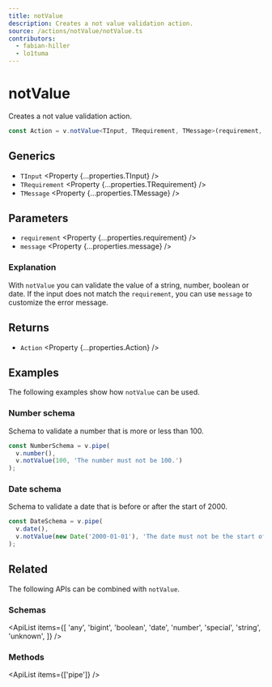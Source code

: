 ```yaml
---
title: notValue
description: Creates a not value validation action.
source: /actions/notValue/notValue.ts
contributors:
  - fabian-hiller
  - lo1tuma
---
```



# notValue

Creates a not value validation action.

```ts
const Action = v.notValue<TInput, TRequirement, TMessage>(requirement, message);
```

## Generics

- `TInput` <Property {...properties.TInput} />
- `TRequirement` <Property {...properties.TRequirement} />
- `TMessage` <Property {...properties.TMessage} />

## Parameters

- `requirement` <Property {...properties.requirement} />
- `message` <Property {...properties.message} />

### Explanation

With `notValue` you can validate the value of a string, number, boolean or date. If the input does not match the `requirement`, you can use `message` to customize the error message.

## Returns

- `Action` <Property {...properties.Action} />

## Examples

The following examples show how `notValue` can be used.

### Number schema

Schema to validate a number that is more or less than 100.

```ts
const NumberSchema = v.pipe(
  v.number(),
  v.notValue(100, 'The number must not be 100.')
);
```

### Date schema

Schema to validate a date that is before or after the start of 2000.

```ts
const DateSchema = v.pipe(
  v.date(),
  v.notValue(new Date('2000-01-01'), 'The date must not be the start of 2000.')
);
```

## Related

The following APIs can be combined with `notValue`.

### Schemas

<ApiList
  items={[
    'any',
    'bigint',
    'boolean',
    'date',
    'number',
    'special',
    'string',
    'unknown',
  ]}
/>

### Methods

<ApiList items={['pipe']} />
